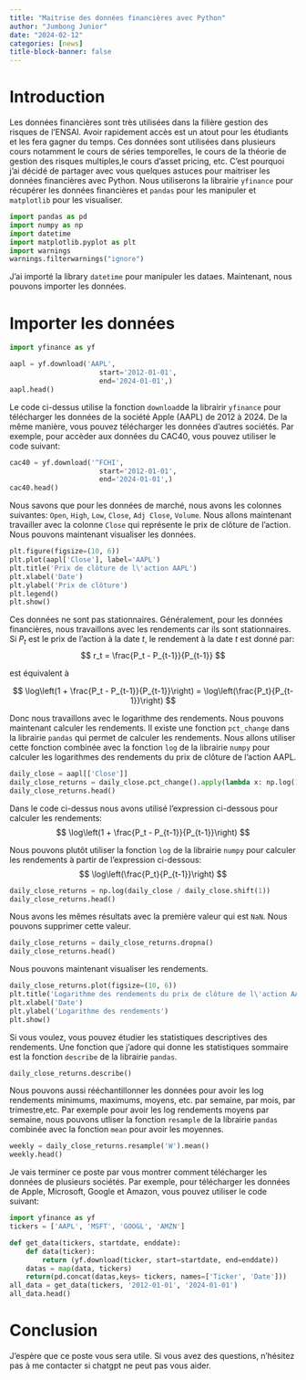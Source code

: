 ```yaml
---
title: "Maitrise des données financières avec Python"
author: "Jumbong Junior"
date: "2024-02-12"
categories: [news]
title-block-banner: false
---
```


# Introduction

Les données financières sont très utilisées dans la filière gestion des risques de l'ENSAI. Avoir rapidement accès est un atout pour les étudiants et les fera gagner du temps. Ces données sont utilisées dans plusieurs cours notamment le cours de séries temporelles, le cours de la théorie de gestion des risques multiples,le cours d'asset pricing, etc.  C'est pourquoi j'ai décidé de partager avec vous quelques astuces pour maitriser les données financières avec Python. Nous utiliserons la librairie `yfinance` pour récupérer les données financières et `pandas` pour les manipuler et `matplotlib` pour les visualiser.

```python
import pandas as pd
import numpy as np
import datetime
import matplotlib.pyplot as plt
import warnings
warnings.filterwarnings("ignore")
```

J'ai importé la library `datetime` pour manipuler les dataes. Maintenant, nous pouvons importer les données.

# Importer les données

```python
import yfinance as yf

aapl = yf.download('AAPL', 
                      start='2012-01-01', 
                      end='2024-01-01',)
aapl.head()                    
```

Le code ci-dessus utilise la fonction `download`de la librairir `yfinance` pour télécharger les données de la société Apple (AAPL) de 2012 à 2024. De la même manière, vous pouvez télécharger les données d'autres sociétés. Par exemple, pour accèder aux données du CAC40, vous pouvez utiliser le code suivant:

```python
cac40 = yf.download('^FCHI', 
                      start='2012-01-01', 
                      end='2024-01-01',)
cac40.head()
```


Nous savons que pour les données de marché, nous avons les colonnes suivantes: `Open`, `High`, `Low`, `Close`, `Adj Close`, `Volume`. Nous allons maintenant travailler avec la colonne `Close` qui représente le prix de clôture de l'action. Nous pouvons maintenant visualiser les données.

```python

plt.figure(figsize=(10, 6))
plt.plot(aapl['Close'], label='AAPL')
plt.title('Prix de clôture de l\'action AAPL')
plt.xlabel('Date')
plt.ylabel('Prix de clôture')
plt.legend()
plt.show()
```

Ces données ne sont pas stationnaires. Généralement, pour les données financières, nous travaillons avec les rendements car ils sont stationnaires. Si $P_t$ est le prix de l'action à la date $t$, le rendement à la date $t$ est donné par:
$$
r_t = \frac{P_t - P_{t-1}}{P_{t-1}}
$$

est équivalent à 

$$
\log\left(1 + \frac{P_t - P_{t-1}}{P_{t-1}}\right) = \log\left(\frac{P_t}{P_{t-1}}\right)
$$

Donc nous travaillons avec le logarithme des rendements. Nous pouvons maintenant calculer les rendements. Il existe une fonction `pct_change` dans la librairie `pandas` qui permet de calculer les rendements. Nous allons utiliser cette fonction combinée avec la fonction `log` de la librairie `numpy` pour calculer les logarithmes des rendements du prix de clôture de l'action AAPL.


```python
daily_close = aapl[['Close']]
daily_close_returns = daily_close.pct_change().apply(lambda x: np.log(1+x))
daily_close_returns.head()
```

Dans le code ci-dessus nous avons utilisé l'expression ci-dessous pour calculer les rendements:
$$
\log\left(1 + \frac{P_t - P_{t-1}}{P_{t-1}}\right)
$$


Nous pouvons plutôt utiliser la fonction `log` de la librairie `numpy` pour calculer les rendements à partir de l'expression ci-dessous:
$$
\log\left(\frac{P_t}{P_{t-1}}\right)
$$

```python
daily_close_returns = np.log(daily_close / daily_close.shift(1))
daily_close_returns.head()
```

Nous avons les mêmes résultats avec la première valeur qui est `NaN`. Nous pouvons supprimer cette valeur.

```python
daily_close_returns = daily_close_returns.dropna()
daily_close_returns.head()
```

Nous pouvons maintenant visualiser les rendements.

```python
daily_close_returns.plot(figsize=(10, 6))
plt.title('Logarithme des rendements du prix de clôture de l\'action AAPL')
plt.xlabel('Date')
plt.ylabel('Logarithme des rendements')
plt.show()
```

Si vous voulez, vous pouvez étudier les statistiques descriptives des rendements. Une fonction que j'adore qui donne les statistiques sommaire est la fonction `describe` de la librairie `pandas`.

```python
daily_close_returns.describe()
```

Nous pouvons aussi rééchantillonner les données pour avoir les log rendements minimums, maximums, moyens, etc. par semaine, par mois, par trimestre,etc. Par exemple pour avoir les log rendements moyens par semaine, nous pouvons utliser la fonction `resample` de la librairie `pandas` combinée avec la fonction `mean` pour avoir les moyennes.

```python
weekly = daily_close_returns.resample('W').mean()
weekly.head()
```

Je vais terminer ce poste par vous montrer comment télécharger les données de plusieurs sociétés. Par exemple, pour télécharger les données de Apple, Microsoft, Google et Amazon, vous pouvez utiliser le code suivant:

```python
import yfinance as yf
tickers = ['AAPL', 'MSFT', 'GOOGL', 'AMZN']

def get_data(tickers, startdate, enddate):
    def data(ticker):
        return (yf.download(ticker, start=startdate, end=enddate))
    datas = map(data, tickers)
    return(pd.concat(datas,keys= tickers, names=['Ticker', 'Date']))
all_data = get_data(tickers, '2012-01-01', '2024-01-01')
all_data.head()
```

# Conclusion

J'espère que ce poste vous sera utile. Si vous avez des questions, n'hésitez pas à me contacter si chatgpt ne peut pas vous aider.

